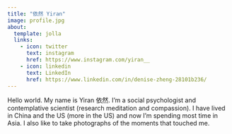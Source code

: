 ```yaml
---
title: "依然 Yiran"
image: profile.jpg
about:
  template: jolla
  links:
    - icon: twitter
      text: instagram
      href: https://www.instagram.com/yiran__
    - icon: linkedin
      text: LinkedIn
      href: https://www.linkedin.com/in/denise-zheng-28101b236/
---
```


Hello world. My name is Yiran 依然. I'm a social psychologist and contemplative scientist (research meditation and compassion). I have lived in China and the US (more in the US) and now I'm spending most time in Asia. I also like to take photographs of the moments that touched me.
